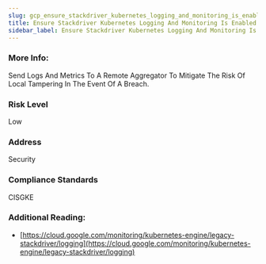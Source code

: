 ```yaml
---
slug: gcp_ensure_stackdriver_kubernetes_logging_and_monitoring_is_enabled
title: Ensure Stackdriver Kubernetes Logging And Monitoring Is Enabled
sidebar_label: Ensure Stackdriver Kubernetes Logging And Monitoring Is Enabled
---
```


### More Info:

Send Logs And Metrics To A Remote Aggregator To Mitigate The Risk Of Local Tampering In The Event Of A Breach.

### Risk Level

Low

### Address

Security

### Compliance Standards

CISGKE

### Additional Reading:

- [https://cloud.google.com/monitoring/kubernetes-engine/legacy-stackdriver/logging](https://cloud.google.com/monitoring/kubernetes-engine/legacy-stackdriver/logging) 

